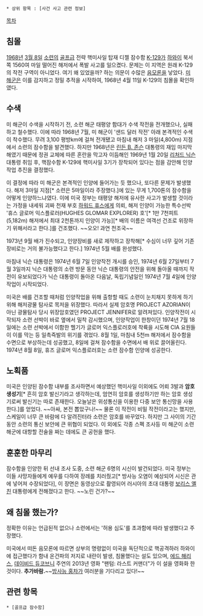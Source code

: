  * 상위 항목 : [사건 사고 관련 정보]

[[목차]]

== 침몰 ==
[[1968년]] [[3월 8일]] [[소련]]의 [[골프급]] 전략 핵미사일 탑재 디젤 잠수함 [[K-129]]가 [[하와이]] 북서쪽 1560여 마일 떨어진 해저에서 폭발 사고를 일으켰다. 문제는 이 지역은 원래 K-129의 작전 구역이 아니었다. 여기 왜 있었을까? 하는 의문이 수많은 [[음모론]]을 낳았다. [[미 해군]]은 이를 감지하고 정밀 추적을 시작하여, 1968년 4월 11일 K-129의 침몰을 확인하였다.

== 수색 ==
미 해군이 수색을 시작하기 전, 소련 해군 태평양 함대가 수색 작전을 전개했으나, 실패하고 철수했다. 이에 따라 1968년 7월, 미 해군이 '샌드 달러 작전' 아래 본격적인 수색이 착수했다. 무려 3,100 평방km에 걸쳐 전개됐고 마침내 해저 3 마일(4,800m) 지점에서 소련의 잠수함을 발견했다. 하지만 1968년은 [[린든 B. 존슨]] 대통령의 재임 마지막 해였기 때문에 정권 교체에 따른 혼란을 막고자 이듬해인 1969년 1월 20일 [[리처드 닉슨]] 대통령 취임 후, 핵잠수함 K-129에 핵미사일 3기가 장착되어 있다는 점을 감안해 인양작업 추진을 결정했다.

이 결정에 따라 미 해군은 본격적인 인양에 들어가는 듯 했으나, 또다른 문제가 발생했다. 해저 3마일 지점[* 소련은 5마일이라 주장했다.]에 있는 무게 1,700톤의 잠수함을 어떻게 인양하느냐였다. 이에 미국 정부는 태평양 해저에 유사한 사고가 발생할 것이라는 가정을 내세워 괴짜 천재 부호 [[하워드 휴스]]에게 의뢰, 해저 인양이 가능한 특수선박 '휴스 글로머 익스플로러(HUGHES GLOMAR EXPLORER) 호'[* 1만 7천피트(5,182m) 해저에서 최대 2천톤까지 인양이 가능][* 배의 이름은 여객선 건조로 위장하기 위해서라고 한다.]를 건조했다. ~~오오! 과연 천조국~~

1973년 9월 배가 진수되고, 인양장비를 새로 제작하고 장착해[* 수심이 너무 깊어 기존 장비로는 거의 불가능했다고 한다.] 1974년 5월 배를 완성했다.

마침내 닉슨 대통령은 1974년 6월 7일 인양작전 개시를 승인, 1974년 6월 27일부터 7월 3일까지 닉슨 대통령의 소련 방문 동안 닉슨 대통령의 안전을 위해 돌아올 때까지 작전이 유보되었다가 닉슨 대통령이 돌아온 다음날, 독립기념일인 1974년 7월 4일에 인양작업이 시작되었다.

미국은 배를 건조할 때처럼 인양작업을 위해 출항할 때도 소련이 눈치채지 못하게 하기 위해 해저광물 탐사로 목저을 위장했다. 따라서 실제 암호명 PROJECT AZORIAN이 아닌 광물탐사 당시 위장암호였던 PROJECT JENNIFER로 알려져있다. 인양작전이 시작되자 소련 선박이 바로 옆에서 밀착 감시했으며, 인양작업이 한창이던 1974년 7월 18일에는 소련 선박에서 이함한 헬기가 글로머 익스플로러호에 착륙을 시도해 CIA 요원들이 이를 막는 등 일촉즉발의 위기를 겪었다. 8월 1일, 마침내 5천m 해저에서 잠수함을 수면으로 부상하는데 성공했고, 8일에 걸쳐 잠수함을 수면에서 배 위로 끌어올린다. 1974년 8월 8일, 휴즈 글로머 익스플로러호는 소련 잠수함 인양에 성공한다.

== 노획품 ==
미국은 인양된 잠수함 내부를 조사하면서 예상했던 핵미사일 이외에도 어뢰 3발과 '''암호 생성기'''[* 흔히 암호 발신기라고 생각하는데, 엄연히 암호를 생성하기만 하는 암호 생성기로써 발신기는 따로 존재한다. 오늘날은 위성통신을 이용한 다중 보안 통신망을 사용한다.]를 얻었다. ~~아싸, 본전 뽑았구나!~~ 물론 이 작전이 비밀 작전이라고는 했지만, 스케일이 너무 큰 바람에 다 알려진터라 소련은 암호를 바꾸었다. 하지만 그 사이의 기간 동안 소련의 통신 보안에 큰 위협이 되었다. 이 외에도 각종 스펙 조사등 미 해군이 소련 해군에 대항할 전술을 짜는 데에도 큰 공헌을 했다.

== 훈훈한 마무리 ==
잠수함을 인양한 뒤 선내 조사 도중, 소련 해군 6명의 시신이 발건되었다. 미국 정부는 이들 사망자들에게 예우를 다하여 장례를 치러줬고[* 방사능 오염이 예상되어 시신은 관에 넣어져 수장되었다], 이 장면은 동영상으로 촬영되어 러시아의 초대 대통령 [[보리스 옐친]] 대통령에게 전해졌다고 한다. ~~노린 건가?~~

== 왜 침몰 했는가? ==
정확한 이유는 언급된적 없으나 소련에서는 '허용 심도'를 초과함에 따라 발생했다고 주장했다.

미국에서 떠돈 음모론에 따르면 상부의 명령없이 미국을 독단적으로 핵공격하러 하와이에 접근했다가 함내 온건파의 저지로 내란이 발생, 침몰했다는 설도 있으며, [[에드 해리스]], [[데이비드 듀코브니]] 주연의 2013년 영화 "팬텀: 라스트 커맨더"가 이 설을 영화화 한것이다. '''추가바람.'''~~[[방사능 홍차]]가 여러분을 기다리고 있다!~~

== 관련 항목 ==
 * [골프급 잠수함]
